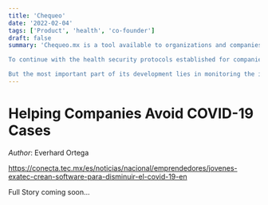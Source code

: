 ```yaml
---
title: 'Chequeo'
date: '2022-02-04'
tags: ['Product', 'health', 'co-founder']
draft: false
summary: 'Chequeo.mx is a tool available to organizations and companies that help make the return to business activities safer.

To continue with the health security protocols established for companies, one of the functionalities of the platform, for example, is to keep a record of the times and dates of sanitization of work spaces.

But the most important part of its development lies in monitoring the information of each of the members of the company or organization, the entrepreneurs considered.'
---
```


# Helping Companies Avoid COVID-19 Cases

_Author_: Everhard Ortega

https://conecta.tec.mx/es/noticias/nacional/emprendedores/jovenes-exatec-crean-software-para-disminuir-el-covid-19-en

Full Story coming soon...
